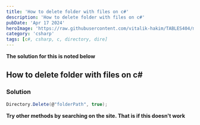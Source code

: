 ---
title: 'How to delete folder with files on c#'
description: 'How to delete folder with files on c#'
pubDate: 'Apr 17 2024'
heroImage: 'https://raw.githubusercontent.com/vitalik-hakim/TABLES404/main/error_b/c%23.png'
category: 'csharp'
tags: [c#, csharp, c, directory, dire]
---

**The solution for this is noted below**

## How to delete folder with files on c#

### Solution

```csharp
Directory.Delete(@"folderPath", true);
```
**Try other methods by searching on the site. That is if this doesn't work**
